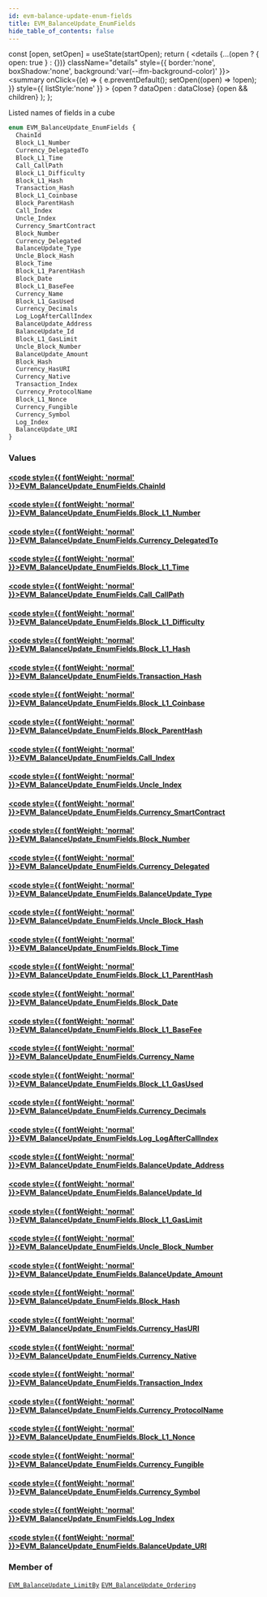 ```yaml
---
id: evm-balance-update-enum-fields
title: EVM_BalanceUpdate_EnumFields
hide_table_of_contents: false
---
```







  const [open, setOpen] = useState(startOpen);
  return (
    <details {...(open ? { open: true } : {})} className="details" style={{ border:'none', boxShadow:'none', background:'var(--ifm-background-color)' }}>
      <summary
        onClick={(e) => {
          e.preventDefault();
          setOpen((open) => !open);
        }}
        style={{ listStyle:'none' }}
      >
      {open ? dataOpen : dataClose}
      </summary>
      {open && children}
    </details>
  );
};




Listed names of fields in a cube


```graphql
enum EVM_BalanceUpdate_EnumFields {
  ChainId
  Block_L1_Number
  Currency_DelegatedTo
  Block_L1_Time
  Call_CallPath
  Block_L1_Difficulty
  Block_L1_Hash
  Transaction_Hash
  Block_L1_Coinbase
  Block_ParentHash
  Call_Index
  Uncle_Index
  Currency_SmartContract
  Block_Number
  Currency_Delegated
  BalanceUpdate_Type
  Uncle_Block_Hash
  Block_Time
  Block_L1_ParentHash
  Block_Date
  Block_L1_BaseFee
  Currency_Name
  Block_L1_GasUsed
  Currency_Decimals
  Log_LogAfterCallIndex
  BalanceUpdate_Address
  BalanceUpdate_Id
  Block_L1_GasLimit
  Uncle_Block_Number
  BalanceUpdate_Amount
  Block_Hash
  Currency_HasURI
  Currency_Native
  Transaction_Index
  Currency_ProtocolName
  Block_L1_Nonce
  Currency_Fungible
  Currency_Symbol
  Log_Index
  BalanceUpdate_URI
}
```




### Values

#### [<code style={{ fontWeight: 'normal' }}>EVM_BalanceUpdate_EnumFields.<b>ChainId</b></code>](#) 
> 
> 

#### [<code style={{ fontWeight: 'normal' }}>EVM_BalanceUpdate_EnumFields.<b>Block_L1_Number</b></code>](#) 
> 
> 

#### [<code style={{ fontWeight: 'normal' }}>EVM_BalanceUpdate_EnumFields.<b>Currency_DelegatedTo</b></code>](#) 
> 
> 

#### [<code style={{ fontWeight: 'normal' }}>EVM_BalanceUpdate_EnumFields.<b>Block_L1_Time</b></code>](#) 
> 
> 

#### [<code style={{ fontWeight: 'normal' }}>EVM_BalanceUpdate_EnumFields.<b>Call_CallPath</b></code>](#) 
> 
> 

#### [<code style={{ fontWeight: 'normal' }}>EVM_BalanceUpdate_EnumFields.<b>Block_L1_Difficulty</b></code>](#) 
> 
> 

#### [<code style={{ fontWeight: 'normal' }}>EVM_BalanceUpdate_EnumFields.<b>Block_L1_Hash</b></code>](#) 
> 
> 

#### [<code style={{ fontWeight: 'normal' }}>EVM_BalanceUpdate_EnumFields.<b>Transaction_Hash</b></code>](#) 
> 
> 

#### [<code style={{ fontWeight: 'normal' }}>EVM_BalanceUpdate_EnumFields.<b>Block_L1_Coinbase</b></code>](#) 
> 
> 

#### [<code style={{ fontWeight: 'normal' }}>EVM_BalanceUpdate_EnumFields.<b>Block_ParentHash</b></code>](#) 
> 
> 

#### [<code style={{ fontWeight: 'normal' }}>EVM_BalanceUpdate_EnumFields.<b>Call_Index</b></code>](#) 
> 
> 

#### [<code style={{ fontWeight: 'normal' }}>EVM_BalanceUpdate_EnumFields.<b>Uncle_Index</b></code>](#) 
> 
> 

#### [<code style={{ fontWeight: 'normal' }}>EVM_BalanceUpdate_EnumFields.<b>Currency_SmartContract</b></code>](#) 
> 
> 

#### [<code style={{ fontWeight: 'normal' }}>EVM_BalanceUpdate_EnumFields.<b>Block_Number</b></code>](#) 
> 
> 

#### [<code style={{ fontWeight: 'normal' }}>EVM_BalanceUpdate_EnumFields.<b>Currency_Delegated</b></code>](#) 
> 
> 

#### [<code style={{ fontWeight: 'normal' }}>EVM_BalanceUpdate_EnumFields.<b>BalanceUpdate_Type</b></code>](#) 
> 
> 

#### [<code style={{ fontWeight: 'normal' }}>EVM_BalanceUpdate_EnumFields.<b>Uncle_Block_Hash</b></code>](#) 
> 
> 

#### [<code style={{ fontWeight: 'normal' }}>EVM_BalanceUpdate_EnumFields.<b>Block_Time</b></code>](#) 
> 
> 

#### [<code style={{ fontWeight: 'normal' }}>EVM_BalanceUpdate_EnumFields.<b>Block_L1_ParentHash</b></code>](#) 
> 
> 

#### [<code style={{ fontWeight: 'normal' }}>EVM_BalanceUpdate_EnumFields.<b>Block_Date</b></code>](#) 
> 
> 

#### [<code style={{ fontWeight: 'normal' }}>EVM_BalanceUpdate_EnumFields.<b>Block_L1_BaseFee</b></code>](#) 
> 
> 

#### [<code style={{ fontWeight: 'normal' }}>EVM_BalanceUpdate_EnumFields.<b>Currency_Name</b></code>](#) 
> 
> 

#### [<code style={{ fontWeight: 'normal' }}>EVM_BalanceUpdate_EnumFields.<b>Block_L1_GasUsed</b></code>](#) 
> 
> 

#### [<code style={{ fontWeight: 'normal' }}>EVM_BalanceUpdate_EnumFields.<b>Currency_Decimals</b></code>](#) 
> 
> 

#### [<code style={{ fontWeight: 'normal' }}>EVM_BalanceUpdate_EnumFields.<b>Log_LogAfterCallIndex</b></code>](#) 
> 
> 

#### [<code style={{ fontWeight: 'normal' }}>EVM_BalanceUpdate_EnumFields.<b>BalanceUpdate_Address</b></code>](#) 
> 
> 

#### [<code style={{ fontWeight: 'normal' }}>EVM_BalanceUpdate_EnumFields.<b>BalanceUpdate_Id</b></code>](#) 
> 
> 

#### [<code style={{ fontWeight: 'normal' }}>EVM_BalanceUpdate_EnumFields.<b>Block_L1_GasLimit</b></code>](#) 
> 
> 

#### [<code style={{ fontWeight: 'normal' }}>EVM_BalanceUpdate_EnumFields.<b>Uncle_Block_Number</b></code>](#) 
> 
> 

#### [<code style={{ fontWeight: 'normal' }}>EVM_BalanceUpdate_EnumFields.<b>BalanceUpdate_Amount</b></code>](#) 
> 
> 

#### [<code style={{ fontWeight: 'normal' }}>EVM_BalanceUpdate_EnumFields.<b>Block_Hash</b></code>](#) 
> 
> 

#### [<code style={{ fontWeight: 'normal' }}>EVM_BalanceUpdate_EnumFields.<b>Currency_HasURI</b></code>](#) 
> 
> 

#### [<code style={{ fontWeight: 'normal' }}>EVM_BalanceUpdate_EnumFields.<b>Currency_Native</b></code>](#) 
> 
> 

#### [<code style={{ fontWeight: 'normal' }}>EVM_BalanceUpdate_EnumFields.<b>Transaction_Index</b></code>](#) 
> 
> 

#### [<code style={{ fontWeight: 'normal' }}>EVM_BalanceUpdate_EnumFields.<b>Currency_ProtocolName</b></code>](#) 
> 
> 

#### [<code style={{ fontWeight: 'normal' }}>EVM_BalanceUpdate_EnumFields.<b>Block_L1_Nonce</b></code>](#) 
> 
> 

#### [<code style={{ fontWeight: 'normal' }}>EVM_BalanceUpdate_EnumFields.<b>Currency_Fungible</b></code>](#) 
> 
> 

#### [<code style={{ fontWeight: 'normal' }}>EVM_BalanceUpdate_EnumFields.<b>Currency_Symbol</b></code>](#) 
> 
> 

#### [<code style={{ fontWeight: 'normal' }}>EVM_BalanceUpdate_EnumFields.<b>Log_Index</b></code>](#) 
> 
> 

#### [<code style={{ fontWeight: 'normal' }}>EVM_BalanceUpdate_EnumFields.<b>BalanceUpdate_URI</b></code>](#) 
> 
> 



### Member of

[`EVM_BalanceUpdate_LimitBy`](/docs/graphql-reference/inputs/evm-balance-update-limit-by)  <Badge class="secondary" text="input"/><Bullet />[`EVM_BalanceUpdate_Ordering`](/docs/graphql-reference/inputs/evm-balance-update-ordering)  <Badge class="secondary" text="input"/>

